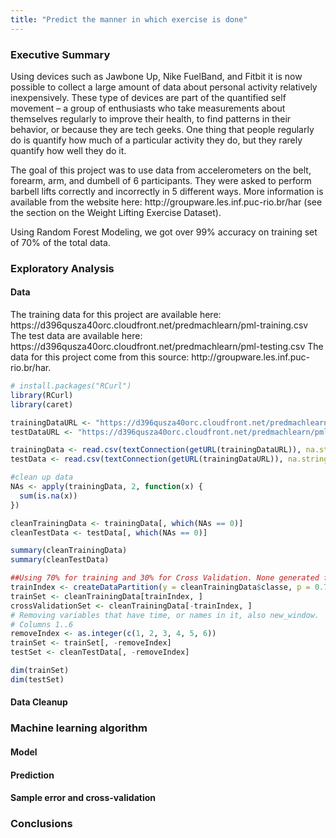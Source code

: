 ```yaml
---
title: "Predict the manner in which exercise is done"
---
```


### Executive Summary
Using devices such as Jawbone Up, Nike FuelBand, and Fitbit it is now possible to collect a large amount of data about personal activity relatively inexpensively. These type of devices are part of the quantified self movement – a group of enthusiasts who take measurements about themselves regularly to improve their health, to find patterns in their behavior, or because they are tech geeks. One thing that people regularly do is quantify how much of a particular activity they do, but they rarely quantify how well they do it. 

The goal of this project was to use data from accelerometers on the belt, forearm, arm, and dumbell of 6 participants. They were asked to perform barbell lifts correctly and incorrectly in 5 different ways. More information is available from the website here: http://groupware.les.inf.puc-rio.br/har (see the section on the Weight Lifting Exercise Dataset). 

Using Random Forest Modeling, we got over 99% accuracy on training set of 70% of the total data.



### Exploratory Analysis
#### Data 
The training data for this project are available here: 
https://d396qusza40orc.cloudfront.net/predmachlearn/pml-training.csv
The test data are available here: 
https://d396qusza40orc.cloudfront.net/predmachlearn/pml-testing.csv
The data for this project come from this source: http://groupware.les.inf.puc-rio.br/har.

```r

# install.packages("RCurl")
library(RCurl)
library(caret)

trainingDataURL <- "https://d396qusza40orc.cloudfront.net/predmachlearn/pml-training.csv"
testDataURL <- "https://d396qusza40orc.cloudfront.net/predmachlearn/pml-testing.csv"

trainingData <- read.csv(textConnection(getURL(trainingDataURL)), na.strings = c("NA", ""))
testData <- read.csv(textConnection(getURL(trainingDataURL)), na.strings = c("NA", ""))

#clean up data
NAs <- apply(trainingData, 2, function(x) {
  sum(is.na(x))
})

cleanTrainingData <- trainingData[, which(NAs == 0)]
cleanTestData <- testData[, which(NAs == 0)]

summary(cleanTrainingData)
summary(cleanTestData)

##Using 70% for training and 30% for Cross Validation. None generated for testing since that set is already provided.
trainIndex <- createDataPartition(y = cleanTrainingData$classe, p = 0.7, list = FALSE)
trainSet <- cleanTrainingData[trainIndex, ]
crossValidationSet <- cleanTrainingData[-trainIndex, ]
# Removing variables that have time, or names in it, also new_window.
# Columns 1..6
removeIndex <- as.integer(c(1, 2, 3, 4, 5, 6))
trainSet <- trainSet[, -removeIndex]
testSet <- cleanTestData[, -removeIndex]

dim(trainSet)
dim(testSet)
```
#### Data Cleanup


### Machine learning algorithm 
#### Model 
#### Prediction
#### Sample error and cross-validation

### Conclusions

